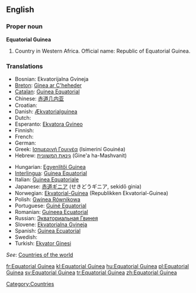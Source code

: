 ==English==

===Proper noun===
'''Equatorial Guinea'''
{{wikipedia}}

# Country in Western Africa. Official name: Republic of Equatorial Guinea.

===Translations===
{{rfc-level|Translations at L3+ (AutoFormat would have corrected level of Translations)}}
{{top}}
* Bosnian: Ekvatorijalna Gvineja {{f}}
* [[Breton]]: [[Ginea ar C'heheder]]
* [[Catalan]]: [[Guinea Equatorial]] {{f}}
* Chinese: [[赤道几内亚]]
* Croatian: {{t-|hr|Ekvatorska Gvineja|f}}
* Danish: [[Ækvatorialguinea]]
* Dutch: {{t+|nl|Equatoriaal-Guinea}}
* Esperanto: [[Ekvatora Gvineo]]
* Finnish: {{t+|fi|Päiväntasaajan Guinea}}
* French: {{t+|fr|Guinée équatoriale|f}}
* German: {{t+|de|Äquatorialguinea}}
* Greek: [[Ισημερινή Γουινέα]] (Isimeriní Gouinéa) {{f}}
* Hebrew: [[גינאת המשוונית]] (Gine'a ha-Mashvanit)
{{mid}} 
* Hungarian: [[Egyenlítői Guinea]]
* [[Interlingua]]: [[Guinea Equatorial]]
* Italian: [[Guinea Equatoriale]]
* Japanese: [[赤道ギニア]] (せきどうギニア, sekidō ginia)
* Norwegian: [[Ekvatorial-Guinea]] (Republikken Ekvatorial-Guinea)
* Polish: [[Gwinea Równikowa]]
* Portuguese: [[Guiné Equatorial]]
* Romanian: [[Guineea Ecuatorial]] {{f}}
* Russian: [[Экваториальная Гвинея]]
* Slovene: [[Ekvatorialna Gvineja]] {{f}}
* Spanish: [[Guinea Ecuatorial]]
* Swedish: {{t+|sv|Ekvatorialguinea}}
*Turkish: [[Ekvator Ginesi]]
{{bottom}}

''See'': [[Appendix:Countries of the world|Countries of the world]]

[[Category:Countries]]

[[fr:Equatorial Guinea]]
[[kl:Equatorial Guinea]]
[[hu:Equatorial Guinea]]
[[pl:Equatorial Guinea]]
[[sv:Equatorial Guinea]]
[[tr:Equatorial Guinea]]
[[zh:Equatorial Guinea]]